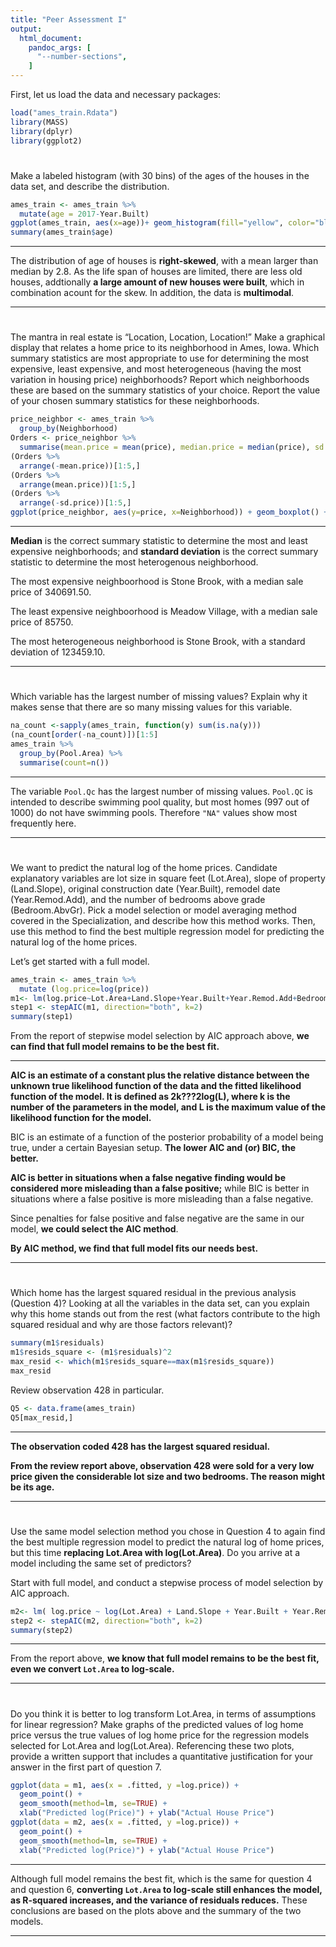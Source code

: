 ```yaml
---
title: "Peer Assessment I"
output:
  html_document: 
    pandoc_args: [
      "--number-sections",
    ]
---
```



First, let us load the data and necessary packages:

```r
load("ames_train.Rdata")
library(MASS)
library(dplyr)
library(ggplot2)
```

#
Make a labeled histogram (with 30 bins) of the ages of the houses in the data set, and describe the distribution.


```r
ames_train <- ames_train %>% 
  mutate(age = 2017-Year.Built)
ggplot(ames_train, aes(x=age))+ geom_histogram(fill="yellow", color="black", bins=30) + xlab("Age of Houses")
summary(ames_train$age)
```


* * *

The distribution of age of houses is __right-skewed__, with a mean larger than median by 2.8. As the life span of houses are limited, there are less old houses, addtionally __a large amount of new houses were built__, which in combination acount for the skew. In addition, the data is __multimodal__.

* * *


#
The mantra in real estate is "Location, Location, Location!" Make a graphical display that relates a home price to its neighborhood in Ames, Iowa. Which summary statistics are most appropriate to use for determining the most expensive, least expensive, and most heterogeneous (having the most variation in housing price) neighborhoods? Report which neighborhoods these are based on the summary statistics of your choice. Report the value of your chosen summary statistics for these neighborhoods.


```r
price_neighbor <- ames_train %>% 
  group_by(Neighborhood)
Orders <- price_neighbor %>%
  summarise(mean.price = mean(price), median.price = median(price), sd.price = sd(price))
(Orders %>%
  arrange(-mean.price))[1:5,]
(Orders %>%
  arrange(mean.price))[1:5,]
(Orders %>%
  arrange(-sd.price))[1:5,]
ggplot(price_neighbor, aes(y=price, x=Neighborhood)) + geom_boxplot() + coord_flip()+ylab("Price")
```


* * *

__Median__ is the correct summary statistic to determine the most and least expensive neighborhoods; and __standard deviation__ is the correct summary statistic to determine the most heterogenous neighborhood.

The most expensive neighboorhood is Stone Brook, with a median sale price of 340691.50.

The least expensive neighboorhood is Meadow Village, with a median sale price of 85750.

The most heterogeneous neighborhood is Stone Brook, with a standard deviation of 123459.10.

* * *

# 

Which variable has the largest number of missing values? Explain why it makes sense that there are so many missing values for this variable.

```r
na_count <-sapply(ames_train, function(y) sum(is.na(y)))
(na_count[order(-na_count)])[1:5]
ames_train %>%
  group_by(Pool.Area) %>%
  summarise(count=n())
```


* * *

The variable `Pool.Qc` has the largest number of missing values. `Pool.QC` is intended to describe swimming pool quality, but most homes (997 out of 1000) do not have swimming pools. Therefore `"NA"` values show most frequently here.

* * *


#

We want to predict the natural log of the home prices. Candidate explanatory variables are lot size in square feet (Lot.Area), slope of property (Land.Slope), original construction date (Year.Built), remodel date (Year.Remod.Add), and the number of bedrooms above grade (Bedroom.AbvGr). Pick a model selection or model averaging method covered in the Specialization, and describe how this method works. Then, use this method to find the best multiple regression model for predicting the natural log of the home prices.


Let's get started with a full model.

```r
ames_train <- ames_train %>% 
  mutate (log.price=log(price))
m1<- lm(log.price~Lot.Area+Land.Slope+Year.Built+Year.Remod.Add+Bedroom.AbvGr, data=ames_train)
step1 <- stepAIC(m1, direction="both", k=2)
summary(step1)
```

From the report of stepwise model selection by AIC approach above, __we can find that full model remains to be the best fit.__

* * *

__AIC is an estimate of a constant plus the relative distance between the unknown true likelihood function of the data and the fitted likelihood function of the model. It is defined as 2k???2log(L), where k is the number of the parameters in the model, and L is the maximum value of the likelihood function for the model.__

BIC is an estimate of a function of the posterior probability of a model being true, under a certain Bayesian setup. __The lower AIC and (or) BIC, the better.__

__AIC is better in situations when a false negative finding would be considered more misleading than a false positive;__ while BIC is better in situations where a false positive is more misleading than a false negative.

Since penalties for false positive and false negative are the same in our model, __we could select the AIC method__.

__By AIC method, we find that full model fits our needs best.__

* * *


#

Which home has the largest squared residual in the previous analysis (Question 4)? Looking at all the variables in the data set, can you explain why this home stands out from the rest (what factors contribute to the high squared residual and why are those factors relevant)?

```r
summary(m1$residuals)
m1$resids_square <- (m1$residuals)^2
max_resid <- which(m1$resids_square==max(m1$resids_square))
max_resid
```

Review observation 428 in particular.

```r
Q5 <- data.frame(ames_train)
Q5[max_resid,]
```

* * *

__The observation coded 428 has the largest squared residual.__

__From the review report above, observation 428 were sold for a very low price given the considerable lot size and two bedrooms. The reason might be its age.__

* * *

#

Use the same model selection method you chose in Question 4 to again find the best multiple regression model to predict the natural log of home prices, but this time **replacing Lot.Area with log(Lot.Area)**. Do you arrive at a model including the same set of predictors?

Start with full model, and conduct a stepwise process of model selection by AIC approach.

```r
m2<- lm( log.price ~ log(Lot.Area) + Land.Slope + Year.Built + Year.Remod.Add + Bedroom.AbvGr, data=ames_train)
step2 <- stepAIC(m2, direction="both", k=2)
summary(step2)
```

* * *

From the report above, __we know that full model remains to be the best fit, even we convert `Lot.Area` to log-scale.__

* * *


#

Do you think it is better to log transform Lot.Area, in terms of assumptions for linear regression? Make graphs of the predicted values of log home price versus the true values of log home price for the regression models selected for Lot.Area and log(Lot.Area). Referencing these two plots, provide a written support that includes a quantitative justification for your answer in the first part of question 7.

```r
ggplot(data = m1, aes(x = .fitted, y =log.price)) +  
  geom_point() + 
  geom_smooth(method=lm, se=TRUE) +
  xlab("Predicted log(Price)") + ylab("Actual House Price")
ggplot(data = m2, aes(x = .fitted, y =log.price)) +  
  geom_point() + 
  geom_smooth(method=lm, se=TRUE) +
  xlab("Predicted log(Price)") + ylab("Actual House Price")
```

* * *

Although full model remains the best fit, which is the same for question 4 and question 6, __converting `Lot.Area` to log-scale still enhances the model, as R-squared increases, and the variance of residuals reduces.__ These conclusions are based on the plots above and the summary of the two models.

* * *
###